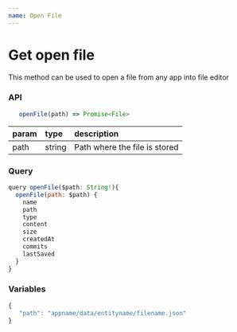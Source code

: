 ```yaml
---
name: Open File
---
```


# Get open file

This method can be used to open a file from any app into file editor

### API

```js
   openFile(path) => Promise<File>
```

| param | type   | description                   |
| :---- | :----- | :---------------------------- |
| path  | string | Path where the file is stored |

### Query

```js
query openFile($path: String!){
  openFile(path: $path) {
    name
    path
    type
    content
    size
    createdAt
    commits
    lastSaved
  }
}
```

### Variables

```js
{
   "path": "appname/data/entityname/filename.json"
}
```
